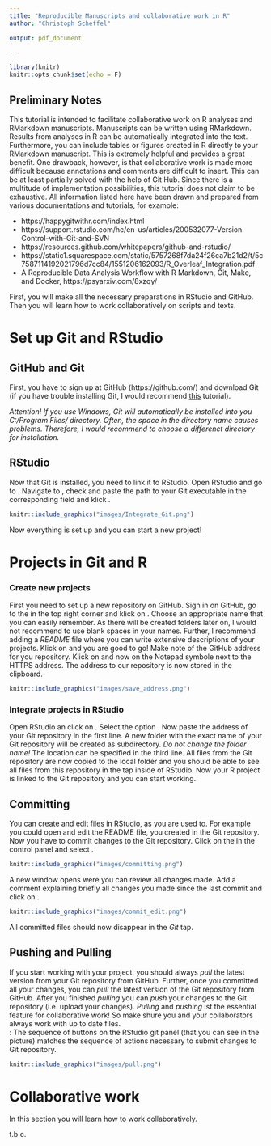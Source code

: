 ```yaml
---
title: "Reproducible Manuscripts and collaborative work in R"
author: "Christoph Scheffel"

output: pdf_document

---
```


```r
library(knitr)
knitr::opts_chunk$set(echo = F)


```

## Preliminary Notes

This tutorial is intended to facilitate collaborative work on R analyses and RMarkdown manuscripts. 
Manuscripts can be written using RMarkdown. Results from analyses in R can be automatically integrated into the text. 
Furthermore, you can include tables or figures created in R directly to your RMarkdown manuscript. 
This is extremely helpful and provides a great benefit. One drawback, however, is that collaborative work is made more difficult because annotations and comments are difficult to insert.
This can be at least partially solved with the help of Git Hub. 
Since there is a multitude of implementation possibilities, this tutorial does not claim to be exhaustive.
All information listed here have been drawn and prepared from various documentations and tutorials, for example:

* https://happygitwithr.com/index.html
* https://support.rstudio.com/hc/en-us/articles/200532077-Version-Control-with-Git-and-SVN
* https://resources.github.com/whitepapers/github-and-rstudio/
* https://static1.squarespace.com/static/5757268f7da24f26ca7b21d2/t/5c7587114192021796d7cc84/1551206162093/R_Overleaf_Integration.pdf
* A Reproducible Data Analysis Workflow with R Markdown, Git, Make, and Docker, https://psyarxiv.com/8xzqy/

First, you will make all the necessary preparations in RStudio and GitHub. Then you will learn how to work collaboratively on scripts and texts. 

\newpage
# Set up Git and RStudio

## GitHub and Git

First, you have to sign up at GitHub (https://github.com/) and download Git (if you have trouble installing Git, I would recommend [this](https://happygitwithr.com/install-git.html) tutorial). 

_Attention! If you use Windows, Git will automatically be installed into you C:/Program Files/ directory. Often, the space in the directory name causes problems._ 
_Therefore, I would recommend to choose a differenct directory for installation._

## RStudio

Now that Git is installed, you need to link it to RStudio. 
Open RStudio and go to \textsc{Tools -> Global Options}. 
Navigate to \textsc{Git/SVN}, check \textsc{Enable version control interface for RStudio projects} and paste the path to your Git executable in the corresponding field and klick \textsc{OK}.

```r
knitr::include_graphics("images/Integrate_Git.png")
``` 

Now everything is set up and you can start a new project!

\newpage
# Projects in Git and R

### Create new projects

First you need to set up a new repository on GitHub. 
Sign in on GitHub, go to the \textsc{+} in the top right corner and klick on \textsc{New repository}. 
Choose an appropriate name that you can easily remember. 
As there will be created folders later on, I would not recommend to use blank spaces in your names. 
Further, I recommend adding a _README_ file where you can write extensive descriptions of your projects. 
Klick on \textsc{Create Repository} and you are good to go! 
Make note of the GitHub address for you repository. Klick on \textsc{Code} and now on the Notepad symbole next to the HTTPS address. 
The address to our repository is now stored in the clipboard. 

```r
knitr::include_graphics("images/save_address.png")
``` 

### Integrate projects in RStudio

Open RStudio an click on \textsc{File -> New Project}. 
Select the option \textsc{Version Control -> Git}. 
Now paste the address of your Git repository in the first line. 
A new folder with the exact name of your Git repository will be created as subdirectory. 
_Do not change the folder name!_ 
The location can be specified in the third line. 
All files from the Git repository are now copied to the local folder and you should be able to see all files from this repository in the \textsc{FILES} tap inside of RStudio. 
Now your R project is linked to the Git repository and you can start working.

## Committing

You can create and edit files in RStudio, as you are used to. 
For example you could open and edit the README file, you created in the Git repository. Now you have to commit changes to the Git repository. 
Click on the  \textsc{Version Control button} in the control panel and select \textsc{Commit...}. 

```r
knitr::include_graphics("images/committing.png")
```
\newpage
A new window opens were you can review all changes made. 
Add a comment explaining briefly all changes you made since the last commit and click on \textsc{Commit}.  
```r
knitr::include_graphics("images/commit_edit.png")
```
All committed files should now disappear in the _Git_ tap. 

## Pushing and Pulling
If you start working with your project, you should always _pull_ the latest version from your Git repository from GitHub. 
Further, once you committed all your changes, you can _pull_ the latest version of the Git repository from GitHub. 
After you finished _pulling_ you can _push_ your changes to the Git repository (i.e. upload your changes). 
_Pulling_ and _pushing_ ist the essential feature for collaborative work! So make shure you and your collaborators always work with up to date files.  
\textsc{Note}: The sequence of buttons on the RStudio git panel (that you can see in the picture) matches the sequence of actions necessary to submit changes to Git repository.
```r
knitr::include_graphics("images/pull.png")
```

\newpage
# Collaborative work

In this section you will learn how to work collaboratively.  

t.b.c.
